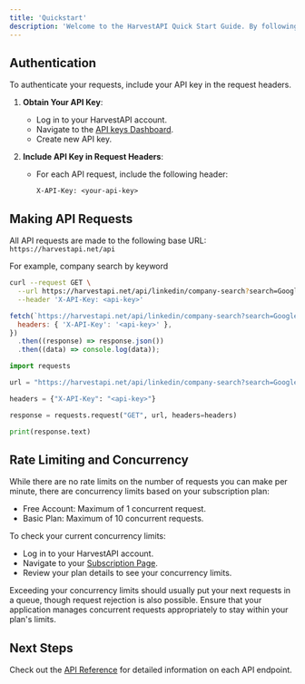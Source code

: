 ```yaml
---
title: 'Quickstart'
description: 'Welcome to the HarvestAPI Quick Start Guide. By following the steps outlined below, you will be able to authenticate and make your API requests.'
---
```


## Authentication

To authenticate your requests, include your API key in the request headers.

1. **Obtain Your API Key**:

   - Log in to your HarvestAPI account.
   - Navigate to the [API keys Dashboard](https://harvestapi.net/admin/api-keys).
   - Create new API key.

2. **Include API Key in Request Headers**:

   - For each API request, include the following header:

     ```
     X-API-Key: <your-api-key>
     ```

## Making API Requests

All API requests are made to the following base URL: `https://harvestapi.net/api`

For example, company search by keyword

<CodeGroup>

```bash cURL
curl --request GET \
  --url https://harvestapi.net/api/linkedin/company-search?search=Google \
  --header 'X-API-Key: <api-key>'
```

```javascript JavaScript
fetch(`https://harvestapi.net/api/linkedin/company-search?search=Google`, {
  headers: { 'X-API-Key': '<api-key>' },
})
  .then((response) => response.json())
  .then((data) => console.log(data));
```

```python Python
import requests

url = "https://harvestapi.net/api/linkedin/company-search?search=Google"

headers = {"X-API-Key": "<api-key>"}

response = requests.request("GET", url, headers=headers)

print(response.text)
```

</CodeGroup>

## Rate Limiting and Concurrency

While there are no rate limits on the number of requests you can make per minute, there are concurrency limits based on your subscription plan:

- Free Account: Maximum of 1 concurrent request.
- Basic Plan: Maximum of 10 concurrent requests.

To check your current concurrency limits:

- Log in to your HarvestAPI account.
- Navigate to your [Subscription Page](https://harvestapi.net/admin/subscription).
- Review your plan details to see your concurrency limits.

Exceeding your concurrency limits should usually put your next requests in a queue,
though request rejection is also possible. Ensure that your application manages concurrent requests appropriately
to stay within your plan's limits.

## Next Steps

Check out the [API Reference](/api-reference) for detailed information on each API endpoint.
